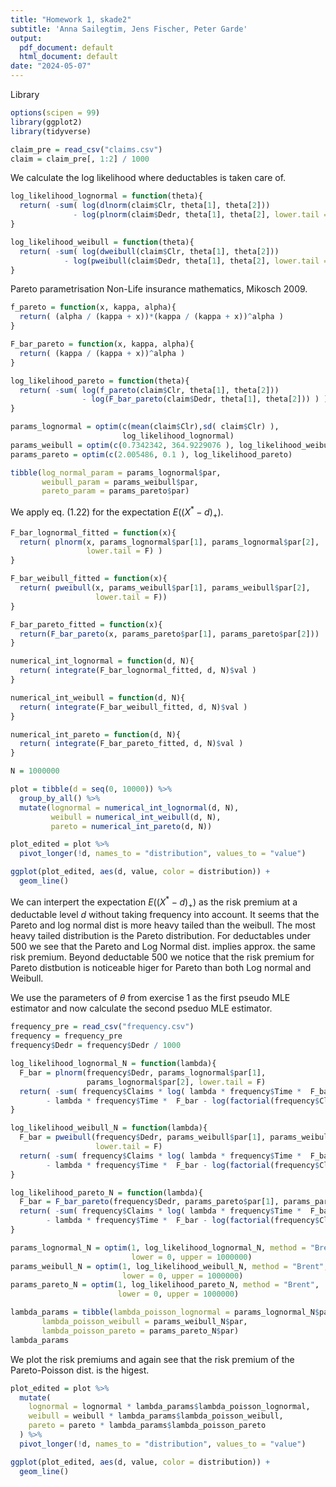 ```yaml
---
title: "Homework 1, skade2"
subtitle: 'Anna Sailegtim, Jens Fischer, Peter Garde'
output:
  pdf_document: default
  html_document: default
date: "2024-05-07"
---
```

Library
```r
options(scipen = 99)
library(ggplot2)
library(tidyverse)

claim_pre = read_csv("claims.csv")
claim = claim_pre[, 1:2] / 1000
```
\section{R exercise 1}
We calculate the log likelihood where deductables is taken care of.
```r
log_likelihood_lognormal = function(theta){
  return( -sum( log(dlnorm(claim$Clr, theta[1], theta[2])) 
              - log(plnorm(claim$Dedr, theta[1], theta[2], lower.tail = F)) ) )
}

log_likelihood_weibull = function(theta){
  return( -sum( log(dweibull(claim$Clr, theta[1], theta[2])) 
            - log(pweibull(claim$Dedr, theta[1], theta[2], lower.tail = F)) ) )
}
```

Pareto parametrisation Non-Life insurance mathematics, Mikosch 2009.
```r
f_pareto = function(x, kappa, alpha){
  return( (alpha / (kappa + x))*(kappa / (kappa + x))^alpha )
}

F_bar_pareto = function(x, kappa, alpha){
  return( (kappa / (kappa + x))^alpha )
}

log_likelihood_pareto = function(theta){
  return( -sum( log(f_pareto(claim$Clr, theta[1], theta[2])) 
                - log(F_bar_pareto(claim$Dedr, theta[1], theta[2])) ) )
}
```

```r
params_lognormal = optim(c(mean(claim$Clr),sd( claim$Clr) ), 
                         log_likelihood_lognormal)
params_weibull = optim(c(0.7342342, 364.9229076 ), log_likelihood_weibull)
params_pareto = optim(c(2.005486, 0.1 ), log_likelihood_pareto)

tibble(log_normal_param = params_lognormal$par, 
       weibull_param = params_weibull$par,
       pareto_param = params_pareto$par)
```
We apply eq. (1.22) for the expectation $E((X^*-d)_+)$.
```r
F_bar_lognormal_fitted = function(x){
  return( plnorm(x, params_lognormal$par[1], params_lognormal$par[2], 
                 lower.tail = F) )
}

F_bar_weibull_fitted = function(x){
  return( pweibull(x, params_weibull$par[1], params_weibull$par[2], 
                   lower.tail = F))
}

F_bar_pareto_fitted = function(x){
  return(F_bar_pareto(x, params_pareto$par[1], params_pareto$par[2]))
}

numerical_int_lognormal = function(d, N){
  return( integrate(F_bar_lognormal_fitted, d, N)$val ) 
}

numerical_int_weibull = function(d, N){
  return( integrate(F_bar_weibull_fitted, d, N)$val ) 
}

numerical_int_pareto = function(d, N){
  return( integrate(F_bar_pareto_fitted, d, N)$val ) 
}

```

```r
N = 1000000

plot = tibble(d = seq(0, 10000)) %>%
  group_by_all() %>%
  mutate(lognormal = numerical_int_lognormal(d, N),
         weibull = numerical_int_weibull(d, N),
         pareto = numerical_int_pareto(d, N))

plot_edited = plot %>%
  pivot_longer(!d, names_to = "distribution", values_to = "value")

ggplot(plot_edited, aes(d, value, color = distribution)) +
  geom_line()
```
We can interpert the expectation $E((X^*-d)_+)$ as the risk premium at a deductable level $d$ without taking frequency into account. It seems that the Pareto and log normal dist is more heavy tailed than the weibull. The most heavy tailed distribution is the Pareto distribution. For deductables under 500 we see that the Pareto and Log Normal dist. implies approx. the same risk premium. Beyond deductable 500 we notice that the risk premium for Pareto distbution is noticeable higer for Pareto than both Log normal and Weibull.

\section{R exercise 2}
We use the parameters of $\theta$ from exercise 1 as the first pseudo MLE estimator and now calculate the second pseduo MLE estimator.
```r
frequency_pre = read_csv("frequency.csv")
frequency = frequency_pre
frequency$Dedr = frequency$Dedr / 1000

log_likelihood_lognormal_N = function(lambda){
  F_bar = plnorm(frequency$Dedr, params_lognormal$par[1], 
                 params_lognormal$par[2], lower.tail = F)
  return( -sum( frequency$Claims * log( lambda * frequency$Time *  F_bar)  
        - lambda * frequency$Time *  F_bar - log(factorial(frequency$Claims)) ))
}

log_likelihood_weibull_N = function(lambda){
  F_bar = pweibull(frequency$Dedr, params_weibull$par[1], params_weibull$par[2], 
                   lower.tail = F)
  return( -sum( frequency$Claims * log( lambda * frequency$Time *  F_bar)  
        - lambda * frequency$Time *  F_bar - log(factorial(frequency$Claims)) ))
}

log_likelihood_pareto_N = function(lambda){
  F_bar = F_bar_pareto(frequency$Dedr, params_pareto$par[1], params_pareto$par[2])
  return( -sum( frequency$Claims * log( lambda * frequency$Time *  F_bar)  
        - lambda * frequency$Time *  F_bar - log(factorial(frequency$Claims)) ))
}

params_lognormal_N = optim(1, log_likelihood_lognormal_N, method = "Brent", 
                           lower = 0, upper = 1000000)
params_weibull_N = optim(1, log_likelihood_weibull_N, method = "Brent", 
                         lower = 0, upper = 1000000)
params_pareto_N = optim(1, log_likelihood_pareto_N, method = "Brent", 
                        lower = 0, upper = 1000000)

lambda_params = tibble(lambda_poisson_lognormal = params_lognormal_N$par,
       lambda_poisson_weibull = params_weibull_N$par,
       lambda_poisson_pareto = params_pareto_N$par)
lambda_params
```
We plot the risk premiums and again see that the risk premium of the Pareto-Poisson dist. is the higest.
```r
plot_edited = plot %>%
  mutate(
    lognormal = lognormal * lambda_params$lambda_poisson_lognormal,
    weibull = weibull * lambda_params$lambda_poisson_weibull,
    pareto = pareto * lambda_params$lambda_poisson_pareto
  ) %>%
  pivot_longer(!d, names_to = "distribution", values_to = "value")

ggplot(plot_edited, aes(d, value, color = distribution)) +
  geom_line()
```





